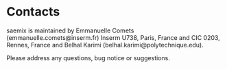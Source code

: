 # Contacts {-}

saemix is maintained by Emmanuelle Comets (emmanuelle.comets@inserm.fr) Inserm U738, Paris, France and CIC 0203, Rennes, France and Belhal Karimi (belhal.karimi@polytechnique.edu).

Please address any questions, bug notice or suggestions.
